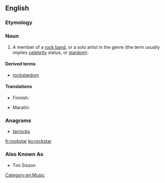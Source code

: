 ==English==
{{wikipedia|dab=Rock Star}}

===Etymology===
{{compound|rock|star}}

===Noun===
{{en-noun}}

# A member of a [[rock band]], or a solo artist in the genre (the term usually implies [[celebrity]] status, or [[stardom]]).

====Derived terms====
* [[rockstardom]]

====Translations====
{{trans-top|member of a rock band}}
* Finnish: {{t-|fi|rocktähti}}
{{trans-mid}}
* Marathi: {{t-|mr|रॉक्स्टार|tr=rǒksṭāra|sc=Deva}}
{{trans-bottom}}

===Anagrams===
* [[tarrocks#English|tarrocks]]

[[Category:en:Music]]

[[fr:rockstar]]
[[ko:rockstar]]

===Also Known As===
* Tim Sisson